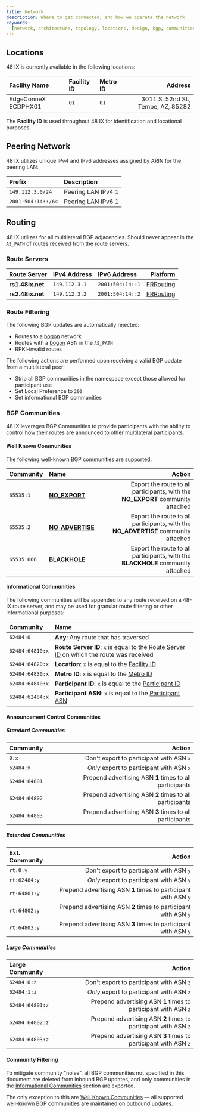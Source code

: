 ```yaml
---
title: Network
description: Where to get connected, and how we operate the network.
keywords:
  [network, architecture, topology, locations, design, bgp, communities, filtering, route servers]
---
```



## Locations

48 IX is currently available in the following locations:

| Facility Name       | Facility ID | Metro ID |                            Address |
| :------------------ | :---------- | :------- | ---------------------------------: |
| EdgeConneX ECDPHX01 | `01`        | `01`     | 3011 S. 52nd St., Tempe, AZ, 85282 |

The **Facility ID** is used throughout 48 IX for identification and locational purposes.

## Peering Network

48 IX utilizes unique IPv4 and IPv6 addresses assigned by ARIN for the peering LAN:

| Prefix             | Description        |
| :----------------- | :----------------- |
| `149.112.3.0/24`   | Peering LAN IPv4 1 |
| `2001:504:14::/64` | Peering LAN IPv6 1 |

## Routing

48 IX utilizes <ASN /> for all multilateral BGP adjacencies. <ASN /> Should never appear in the `AS_PATH` of routes received from the route servers.

<LGButton />

### Route Servers

| Route Server     | IPv4 Address  | IPv6 Address     |                            Platform |
| :--------------- | :------------ | :--------------- | ----------------------------------: |
| **rs1.48ix.net** | `149.112.3.1` | `2001:504:14::1` | [FRRouting](https://frrouting.org/) |
| **rs2.48ix.net** | `149.112.3.2` | `2001:504:14::2` | [FRRouting](https://frrouting.org/) |

<Admonition
  type="note"
  title="Forwarding"
  message="48 IX route servers are not in the forwarding path, and have IPv4 & IPv6 forward explicitly disabled."
/>

### Route Filtering

The following BGP updates are automatically rejected:

- Routes to a [bogon](bogons.mdx) network
- Routes with a [bogon](bogons.mdx) ASN in the `AS_PATH`
- RPKI-invalid routes

The following actions are performed upon receiving a valid BGP update from a multilateral peer:

- Strip all BGP communities in the <ASN /> namespace except those allowed for participant use
- Set Local Preference to `200`
- Set informational BGP communities

### BGP Communities

48 IX leverages BGP Communities to provide participants with the ability to control how their routes are announced to other multilateral participants.

#### Well Known Communities

The following well-known BGP communities are supported:

| Community   | Name                                                    |                                                                             Action |
| :---------- | :------------------------------------------------------ | ---------------------------------------------------------------------------------: |
| `65535:1`   | [**NO_EXPORT**](https://tools.ietf.org/html/rfc1997)    |    Export the route to all participants, with the **NO_EXPORT** community attached |
| `65535:2`   | [**NO_ADVERTISE**](https://tools.ietf.org/html/rfc1997) | Export the route to all participants, with the **NO_ADVERTISE** community attached |
| `65535:666` | [**BLACKHOLE**](https://tools.ietf.org/html/rfc7999)    |    Export the route to all participants, with the **BLACKHOLE** community attached |

#### Informational Communities

The following communities will be appended to any route received on a 48-IX route server, and may be used for granular route filtering or other informational purposes:

| Community       | Name                                                                                                       |
| :-------------- | :--------------------------------------------------------------------------------------------------------- |
| `62484:0`       | **Any**: Any route that has traversed <ASN/>                                                               |
| `62484:64810:x` | **Route Server ID**: `x` is equal to the [Route Server ID](#route-servers) on which the route was received |
| `62484:64820:x` | **Location**: `x` is equal to the [Facility ID](#locations)                                                |
| `62484:64830:x` | **Metro ID**: `x` is equal to the [Metro ID](#locations)                                                   |
| `62484:64840:x` | **Participant ID**: `x` is equal to the [Participant ID](participants.mdx)                                 |
| `62484:62484:x` | **Participant ASN**: `x` is equal to the [Participant ASN](participants.mdx)                               |

#### Announcement Control Communities

##### Standard Communities

| Community     |                                                  Action |
| :------------ | ------------------------------------------------------: |
| `0:x`         |                Don't export to participant with ASN `x` |
| `62484:x`     |               _Only_ export to participant with ASN `x` |
| `62484:64801` | Prepend advertising ASN **1** times to all participants |
| `62484:64802` | Prepend advertising ASN **2** times to all participants |
| `62484:64803` | Prepend advertising ASN **3** times to all participants |

##### Extended Communities

| Ext. Community |                                                          Action |
| :------------- | --------------------------------------------------------------: |
| `rt:0:y`       |                        Don't export to participant with ASN `y` |
| `rt:62484:y`   |                       _Only_ export to participant with ASN `y` |
| `rt:64801:y`   | Prepend advertising ASN **1** times to participant with ASN `y` |
| `rt:64802:y`   | Prepend advertising ASN **2** times to participant with ASN `y` |
| `rt:64803:y`   | Prepend advertising ASN **3** times to participant with ASN `y` |

##### Large Communities

| Large Community |                                                          Action |
| :-------------- | --------------------------------------------------------------: |
| `62484:0:z`     |                        Don't export to participant with ASN `z` |
| `62484:1:z`     |                       _Only_ export to participant with ASN `z` |
| `62484:64801:z` | Prepend advertising ASN **1** times to participant with ASN `z` |
| `62484:64802:z` | Prepend advertising ASN **2** times to participant with ASN `z` |
| `62484:64803:z` | Prepend advertising ASN **3** times to participant with ASN `z` |

#### Community Filtering

To mitigate community "noise", all BGP communities not specified in this document are deleted from inbound BGP updates, and only communities in the [Informational Communities](#informational-communities) section are exported.

The only exception to this are [Well Known Communities](#well-known-communities) — all supported well-known BGP communities are maintained on outbound updates.
